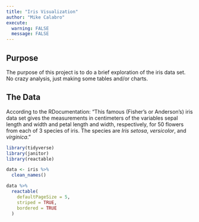 ```yaml
---
title: "Iris Visualization"
author: "Mike Calabro"
execute:
  warning: FALSE
  message: FALSE
---
```


## Purpose

The purpose of this project is to do a brief exploration of the iris data set. No crazy analysis, just making some tables and/or charts.

## The Data

According to the RDocumentation: "This famous (Fisher's or Anderson's) iris data set gives the measurements in centimeters of the variables sepal length and width and petal length and width, respectively, for 50 flowers from each of 3 species of iris. The species are *Iris setosa*, *versicolor*, and *virginica*."

```r
library(tidyverse)
library(janitor)
library(reactable)

data <- iris %>%
  clean_names()

data %>%
  reactable(
    defaultPageSize = 5, 
    striped = TRUE,
    bordered = TRUE
  )
```
